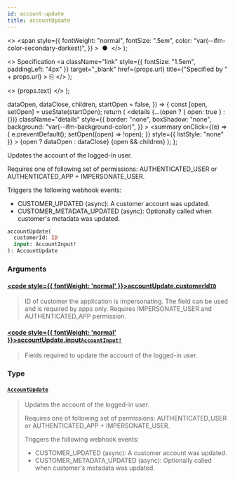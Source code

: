 ```yaml
---
id: account-update
title: accountUpdate
---
```


  <>
    <span
      style={{
        fontWeight: "normal",
        fontSize: ".5em",
        color: "var(--ifm-color-secondary-darkest)",
      }}
    >
      &nbsp;●&nbsp;
    </span>
  </>
);

  <>
    Specification
    <a
      className="link"
      style={{ fontSize: "1.5em", paddingLeft: "4px" }}
      target="\_blank"
      href={props.url}
      title={"Specified by " + props.url}
    >
      ⎘
    </a>
  </>
);

  <>
    <span className={props.class}>{props.text}</span>
  </>
);


  dataOpen,
  dataClose,
  children,
  startOpen = false,
}) => {
  const [open, setOpen] = useState(startOpen);
  return (
    <details
      {...(open ? { open: true } : {})}
      className="details"
      style={{
        border: "none",
        boxShadow: "none",
        background: "var(--ifm-background-color)",
      }}
    >
      <summary
        onClick={(e) => {
          e.preventDefault();
          setOpen((open) => !open);
        }}
        style={{ listStyle: "none" }}
      >
        {open ? dataOpen : dataClose}
      </summary>
      {open && children}
    </details>
  );
};

Updates the account of the logged-in user.

Requires one of following set of permissions: AUTHENTICATED_USER or AUTHENTICATED_APP + IMPERSONATE_USER.

Triggers the following webhook events:

- CUSTOMER_UPDATED (async): A customer account was updated.
- CUSTOMER_METADATA_UPDATED (async): Optionally called when customer's metadata was updated.

```graphql
accountUpdate(
  customerId: ID
  input: AccountInput!
): AccountUpdate
```

### Arguments

#### [<code style={{ fontWeight: 'normal' }}>accountUpdate.<b>customerId</b></code>](#)<Bullet />[`ID`](../../../api-reference/miscellaneous/scalars/id) <Badge class="badge badge--secondary" text="scalar"/> <Badge class="badge badge--secondary" text="miscellaneous"/>

> ID of customer the application is impersonating. The field can be used and is required by apps only. Requires IMPERSONATE_USER and AUTHENTICATED_APP permission.
>
> <Badge text="Added in Saleor 3.19" class="secondary margin-bottom--sm" />

#### [<code style={{ fontWeight: 'normal' }}>accountUpdate.<b>input</b></code>](#)<Bullet />[`AccountInput!`](../../../api-reference/users/inputs/account-input) <Badge class="badge badge--secondary" text="non-null"/> <Badge class="badge badge--secondary" text="input"/> <Badge class="badge badge--secondary" text="users"/>

> Fields required to update the account of the logged-in user.

### Type

#### [`AccountUpdate`](../../../api-reference/users/objects/account-update) <Badge class="badge badge--secondary" text="object"/> <Badge class="badge badge--secondary" text="users"/>

> Updates the account of the logged-in user.
>
> Requires one of following set of permissions: AUTHENTICATED_USER or AUTHENTICATED_APP + IMPERSONATE_USER.
>
> Triggers the following webhook events:
>
> - CUSTOMER_UPDATED (async): A customer account was updated.
> - CUSTOMER_METADATA_UPDATED (async): Optionally called when customer's metadata was updated.
